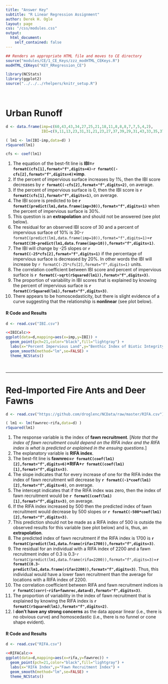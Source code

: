 ```yaml
---
title: "Answer Key"
subtitle: "R Linear Regression Assignment"
author: Derek H. Ogle
layout: page
css: "/css/modules.css"
output:
  html_document:
    self_contained: false
---
```


```r
## Renders an appropriate HTML file and moves to CE directory
source("modules/CE/1_CE_Keys/zzz_modHTML_CEKeys.R")
modHTML_CEKeys("KEY_RRegression_CE")
```

```r
library(NCStats)
library(ggplot2)
source("../../../rhelpers/knitr_setup.R")
```

<br>

# Urban Runoff

```r
d <- data.frame(imp=c(60,43,43,34,27,25,21,18,11,8,8,8,7,7,5,4,2),
                IBI=c(9,11,13,23,31,31,21,23,27,37,39,29,31,43,33,35,37))
```
```r
( lm1 <- lm(IBI~imp,data=d) )
rSquared(lm1)
```
```r
cfs <- coef(lm1)
```

1. The equation of the best-fit line is **IBI=`r formatC(cfs[1],format="f",digits=4)`-`r formatC(-cfs[2],format="f",digits=4)`$\times$imp**.
1. If the percent of impervious surface increases by 1%, then the IBI score decreases by **`r formatC(-cfs[2],format="f",digits=2)`**, on average.
1. If the percent of impervious surface is 0, then the IBI score is **`r formatC(cfs[1],format="f",digits=1)`**, on average.
1. The IBI score is predicted to be **`r formatC(predict(lm1,data.frame(imp=30)),format="f",digits=1)`** when the percent of impervious surface is 30%.
1. This question is an **extrapolation** and should not be answered (see plot below).
1. The residual for an observed IBI score of 30 and a percent of impervious surface of 10% is 30-`r formatC(predict(lm1,data.frame(imp=10)),format="f",digits=1)`=**`r formatC(30-predict(lm1,data.frame(imp=10)),format="f",digits=1)`**.
1. The IBI will change by -25 slopes or **`r formatC(-25*cfs[2],format="f",digits=1)`** if the percentage of impervious surface is decreased by 20%. In other words the IBI will increase by `r formatC(-25*cfs[2],format="f",digits=1)` units.
1. The correlation coefficient between IBI score and percent of impervious surface is **`r formatC(-sqrt(rSquared(lm1)),format="f",digits=3)`**.
1. The proportion of variability in IBI scores that is explained by knowing the percent of impervious surface is **`r formatC(rSquared(lm1),format="f",digits=3)`**.
1. There appears to be homoscedasticity, but there is slight evidence of a curve suggesting that the relationship is **nonlinear** (see plot below).

#### R Code and Results
```r
d <- read.csv("IBI.csv")
```
```r
<<IBICalc>>
ggplot(data=d,mapping=aes(x=imp,y=IBI)) +
  geom_point(pch=21,color="black",fill="lightgray") +
  labs(x="Percent Impervious Land",y="Benthic Index of Biotic Integrity") +
  geom_smooth(method="lm",se=FALSE) +
  theme_NCStats()
```

<br>

----

<!---
# Sign Legibility and Age
```r
d <- read.csv("https://github.com/droglenc/NCData/raw/master/vision.csv")
```
```r
( lm1 <- lm(distance~age,data=d) )
rSquared(lm1)
```

1. The response variable is **maximum distance** to see the sign. [*Note that distance to see the sign depends on age and distance to see the sign is what is predicted or explained in the ensuing questions.*]
1. The explanatory variable is **age**.
1. The best-fit line is **distance=`r formatC(coef(lm1)[2],format="f",digits=2)`$\times$age+`r formatC(coef(lm1)[1],format="f",digits=1)`**.
1. The slope indicates that for every increase of one year in age the maximum distance to see the sign will decrease by **`r formatC(-1*coef(lm1)[2],format="f",digits=2)` ft**, on average.
1. The intercept indicates that if the age of the driver was zero, then the maximum distance to see the sign would be **`r formatC(coef(lm1)[1],format="f",digits=1)` ft**, on average.
1. The predicted maximum distance to see the sign for a 30-year-old driver is **`r formatC(predict(lm1,data.frame(age=30)),format="f",digits=1)` ft**.
1. This prediction should not be made as an age of 90 is outside the observed results for this variable (see plot below) and is, thus, an **extrapolation**.
1. The residual for an individual that is 50-years-old and had a maximum distance to see the sign of 410 ft is 410-`r formatC(predict(lm1,data.frame(age=50)),format="f",digits=1)`=**`r formatC(410-predict(lm1,data.frame(age=50)),format="f",digits=1)` ft**. Thus, this individual would have a shorter maximum distance to see the sign than an average 50-year-old.
1. The correlation coefficient between age of the driver and maximum distance to see the sign is **`r formatC(corr(~age+distance,data=d),format="f",digits=2)`**.
1. The proportion of variability in maximum distance to see the sign that is explained by knowing the age of the driver is **`r formatC(rSquared(lm1),format="f",digits=2)`**.
1. If the age of the driver increased by ten years then the predicted maximum distance to see the sign would decrease by ten slopes or **`r formatC(-10*coef(lm1)[2],format="f",digits=2)` ft**.
1. I **don't have any strong concerns**, though the data look very slightly nonlinear and very slightly heteroscedastic (see plot below).


#### R Code and Results
```r
d <- read.csv("vision.csv")
```
```r
<<VisionCalc>>
ggplot(data=d,mapping=aes(x=age,y=distance)) +
  geom_point(pch=21,color="black",fill="lightgray") +
  labs(x="Age of the Driver",y="Maimum Distance to See Sign") +
  geom_smooth(method="lm",se=FALSE) +
  theme_NCStats()
```
--->

# Red-Imported Fire Ants and Deer Fawns
```r
d <- read.csv("https://github.com/droglenc/NCData/raw/master/RIFA.csv")
```
```r
( lm1 <- lm(fawnrec~rifa,data=d) )
rSquared(lm1)
```

1. The response variable is the index of **fawn recruitment**. [*Note that the index of fawn recruitment could depend on the RIFA index and the RIFA index is what is predicted or explained in the ensuing questions.*]
1. The explanatory variable is **RIFA index**.
1. The best-fit line is **fawnrec=`r formatC(coef(lm1)[2],format="f",digits=6)`$\times$RIFA+`r formatC(coef(lm1)[1],format="f",digits=3)`**.
1. The slope indicates that for every increase of one for the RIFA index the index of fawn recruitment will decrease by **`r formatC(-1*coef(lm1)[2],format="f",digits=6)`**, on average.
1. The intercept indicates that if the RIFA index was zero, then the index of fawn recruitment would be **`r formatC(coef(lm1)[1],format="f",digits=3)`**, on average.
1. If the RIFA index increased by 500 then the predicted index of fawn recruitment would decrease by 500 slopes or **`r formatC(-500*coef(lm1)[2],format="f",digits=3)`**.
1. This prediction should not be made as a RIFA index of 500 is outside the observed results for this variable (see plot below) and is, thus, an **extrapolation**.
1. The predicted index of fawn recruitment if the RIFA index is 1700 is **`r formatC(predict(lm1,data.frame(rifa=1700)),format="f",digits=3)`**.
1. The residual for an individual with a RIFA index of 2200 and a fawn recruitment index of 0.3 is 0.3-`r formatC(predict(lm1,data.frame(rifa=2200)),format="f",digits=3)`=**`r formatC(0.3-predict(lm1,data.frame(rifa=2200)),format="f",digits=3)`**. Thus, this individual would have a lower fawn recruitment than the average for locations with a RIFA index of 2200.
1. The correlation coefficient between RIFA and fawn recruitment indices is **`r formatC(corr(~rifa+fawnrec,data=d),format="f",digits=3)`**.
1. The proportion of variability in the index of fawn recruitment that is explained by knowing the RIFA index is **`r formatC(rSquared(lm1),format="f",digits=2)`**.
1. I **don't have any strong concerns** as the data appear linear (i.e., there is no obvious curve) and homoscedastic (i.e., there is no funnel or cone shape evident).


#### R Code and Results
```r
d <- read.csv("RIFA.csv")
```
```r
<<RIFACalc>>
ggplot(data=d,mapping=aes(x=rifa,y=fawnrec)) +
  geom_point(pch=21,color="black",fill="lightgray") +
  labs(x="RIFA Index",y="Fawn Recruitment Index") +
  geom_smooth(method="lm",se=FALSE) +
  theme_NCStats()
```
